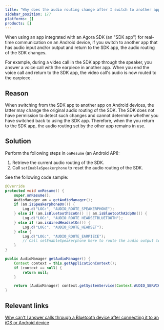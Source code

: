 ```yaml
---
title: "Why does the audio routing change after I switch to another app on an Android device?"
sidebar_position: 177
platforms: []
products: []
---
```



When using an app integrated with an Agora SDK (an "SDK app") for real-time communication on an Android device, if you switch to another app that has audio input and/or output and return to the SDK app, the audio routing of the SDK changes.

For example, during a video call in the SDK app through the speaker, you answer a voice call with the earpiece in another app. When you end the voice call and return to the SDK app, the video call's audio is now routed to the earpiece.

## Reason

When switching from the SDK app to another app on Android devices, the latter may change the original audio routing of the SDK. The SDK does not have permission to detect such changes and cannot determine whether you have switched back to using the SDK app. Therefore, when the you return to the SDK app, the audio routing set by the other app remains in use.

## Solution

Perform the following steps in `onResume` (an Android API):

1. Retrieve the current audio routing of the SDK.
2. Call `setEnableSpeakerphone` to reset the audio routing of the SDK.

See the following code sample:

```java
@Override
protected void onResume() {
    super.onResume();
    AudioManager am = getAudioManager();
    if (am.isSpeakerphoneOn()) {
        Log.d("LOG:", "AUDIO_ROUTE_SPEAKERPHONE");
    } else if (am.isBluetoothScoOn() || am.isBluetoothA2dpOn()) {
        Log.d("LOG:", "AUDIO_ROUTE_HEADSETBLUETOOTH");
    } else if (am.isWiredHeadsetOn()) {
        Log.d("LOG:", "AUDIO_ROUTE_HEADSET");
    } else {
        Log.d("LOG:", "AUDIO_ROUTE_EARPIECE");
        // Call setEnableSpeakerphone here to route the audio output to the speaker or earpiece
    }
}

public AudioManager getAudioManager() {
    Context context = this.getApplicationContext();
    if (context == null) {
        return null;
    }

    return (AudioManager) context.getSystemService(Context.AUDIO_SERVICE);
}
```

## Relevant links

[Why can't I answer calls through a Bluetooth device after connecting it to an iOS or Android device](/help/quality-issues/ios_bluetooth)
